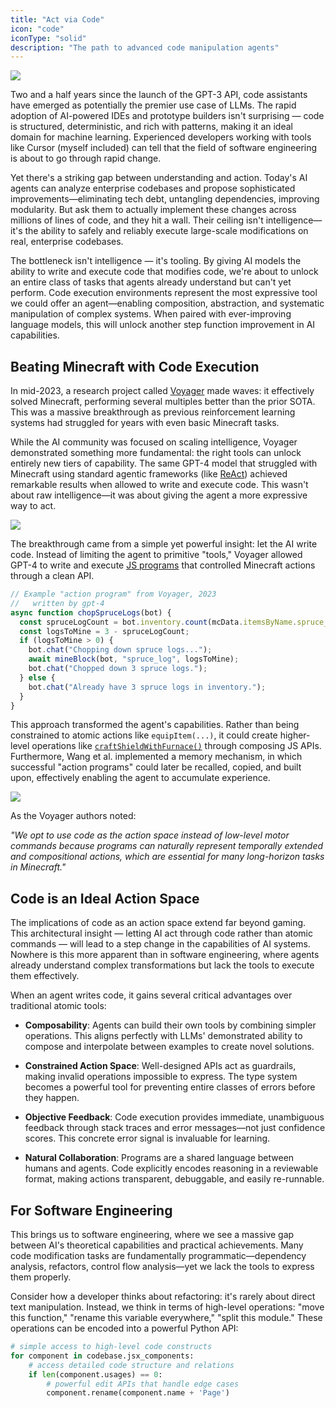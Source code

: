 ```yaml
---
title: "Act via Code"
icon: "code"
iconType: "solid"
description: "The path to advanced code manipulation agents"
---
```


<Frame caption="Voyager (2023) solved agentic tasks with code execution">
  <img src="/images/nether-portal.png" />
</Frame>


Two and a half years since the launch of the GPT-3 API, code assistants have emerged as potentially the premier use case of LLMs. The rapid adoption of AI-powered IDEs and prototype builders isn't surprising — code is structured, deterministic, and rich with patterns, making it an ideal domain for machine learning. Experienced developers working with tools like Cursor (myself included) can tell that the field of software engineering is about to go through rapid change.

Yet there's a striking gap between understanding and action. Today's AI agents can analyze enterprise codebases and propose sophisticated improvements—eliminating tech debt, untangling dependencies, improving modularity. But ask them to actually implement these changes across millions of lines of code, and they hit a wall. Their ceiling isn't intelligence—it's the ability to safely and reliably execute large-scale modifications on real, enterprise codebases.

The bottleneck isn't intelligence — it's tooling. By giving AI models the ability to write and execute code that modifies code, we're about to unlock an entire class of tasks that agents already understand but can't yet perform. Code execution environments represent the most expressive tool we could offer an agent—enabling composition, abstraction, and systematic manipulation of complex systems. When paired with ever-improving language models, this will unlock another step function improvement in AI capabilities.

## Beating Minecraft with Code Execution

In mid-2023, a research project called [Voyager](https://voyager.minedojo.org) made waves: it effectively solved Minecraft, performing several multiples better than the prior SOTA. This was a massive breakthrough as previous reinforcement learning systems had struggled for years with even basic Minecraft tasks.

While the AI community was focused on scaling intelligence, Voyager demonstrated something more fundamental: the right tools can unlock entirely new tiers of capability. The same GPT-4 model that struggled with Minecraft using standard agentic frameworks (like [ReAct](https://klu.ai/glossary/react-agent-model)) achieved remarkable results when allowed to write and execute code. This wasn't about raw intelligence—it was about giving the agent a more expressive way to act.

<Frame>
   <img src="/images/voyager-performance.png" />
</Frame>

The breakthrough came from a simple yet powerful insight: let the AI write code. Instead of limiting the agent to primitive "tools," Voyager allowed GPT-4 to write and execute [JS programs](https://github.com/MineDojo/Voyager/tree/main/skill_library/trial2/skill/code) that controlled Minecraft actions through a clean API.

```javascript
// Example "action program" from Voyager, 2023
//   written by gpt-4
async function chopSpruceLogs(bot) {
  const spruceLogCount = bot.inventory.count(mcData.itemsByName.spruce_log.id);
  const logsToMine = 3 - spruceLogCount;
  if (logsToMine > 0) {
    bot.chat("Chopping down spruce logs...");
    await mineBlock(bot, "spruce_log", logsToMine);
    bot.chat("Chopped down 3 spruce logs.");
  } else {
    bot.chat("Already have 3 spruce logs in inventory.");
  }
}
```

This approach transformed the agent's capabilities. Rather than being constrained to atomic actions like `equipItem(...)`, it could create higher-level operations like [`craftShieldWithFurnace()`](https://github.com/MineDojo/Voyager/blob/main/skill_library/trial2/skill/code/craftShieldWithFurnace.js) through composing JS APIs. Furthermore, Wang et al. implemented a memory mechanism, in which successful "action programs" could later be recalled, copied, and built upon, effectively enabling the agent to accumulate experience.

<Frame>
   <img src="/images/voyager-retrieval.png" />
</Frame>

As the Voyager authors noted: 

<Tip>*"We opt to use code as the action space instead of low-level motor commands because programs can naturally represent temporally extended and compositional actions, which are essential for many long-horizon tasks in Minecraft."*</Tip>

## Code is an Ideal Action Space

The implications of code as an action space extend far beyond gaming. This architectural insight — letting AI act through code rather than atomic commands — will lead to a step change in the capabilities of AI systems. Nowhere is this more apparent than in software engineering, where agents already understand complex transformations but lack the tools to execute them effectively.

When an agent writes code, it gains several critical advantages over traditional atomic tools:

- **Composability**: Agents can build their own tools by combining simpler operations. This aligns perfectly with LLMs' demonstrated ability to compose and interpolate between examples to create novel solutions.

- **Constrained Action Space**: Well-designed APIs act as guardrails, making invalid operations impossible to express. The type system becomes a powerful tool for preventing entire classes of errors before they happen.

- **Objective Feedback**: Code execution provides immediate, unambiguous feedback through stack traces and error messages—not just confidence scores. This concrete error signal is invaluable for learning.

- **Natural Collaboration**: Programs are a shared language between humans and agents. Code explicitly encodes reasoning in a reviewable format, making actions transparent, debuggable, and easily re-runnable.

## For Software Engineering

This brings us to software engineering, where we see a massive gap between AI's theoretical capabilities and practical achievements. Many code modification tasks are fundamentally programmatic—dependency analysis, refactors, control flow analysis—yet we lack the tools to express them properly.

Consider how a developer thinks about refactoring: it's rarely about direct text manipulation. Instead, we think in terms of high-level operations: "move this function," "rename this variable everywhere," "split this module." These operations can be encoded into a powerful Python API:

```python
# simple access to high-level code constructs
for component in codebase.jsx_components:
    # access detailed code structure and relations
    if len(component.usages) == 0:
        # powerful edit APIs that handle edge cases
        component.rename(component.name + 'Page')
```